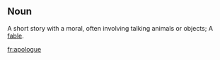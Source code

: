 ==Noun==
A short story with a moral, often involving talking animals or objects;
A [[fable]].

[[fr:apologue]]